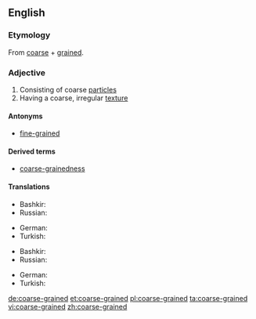 ==English==

===Etymology===
From [[coarse]] + [[grained]].

===Adjective===
{{en-adj}}

# Consisting of coarse [[particle]]s
# Having a coarse, irregular [[texture]]

====Antonyms====
* [[fine-grained]]

====Derived terms====
* [[coarse-grainedness]]

====Translations====
{{trans-top|Consisting of coarse particles}}
* Bashkir: {{t|ba|эре|sc=Cyrl}}
* Russian: {{t+|ru|крупный|tr=krúpnyj}}
{{trans-mid}}
* German: {{t+|de|grobkörnig}}
* Turkish: {{l|tr|iri}} {{t+|tr|taneli}}
{{trans-bottom}}

{{trans-top|Having a coarse, irregular texture}}
* Bashkir: {{t|ba|эре|sc=Cyrl}}
* Russian: {{t+|ru|грубый|tr=grúbyj}}
{{trans-mid}}
* German: {{t+|de|grobkörnig}}
* Turkish: {{l|tr|iri}} {{t+|tr|taneli}}
{{trans-bottom}}

[[de:coarse-grained]]
[[et:coarse-grained]]
[[pl:coarse-grained]]
[[ta:coarse-grained]]
[[vi:coarse-grained]]
[[zh:coarse-grained]]